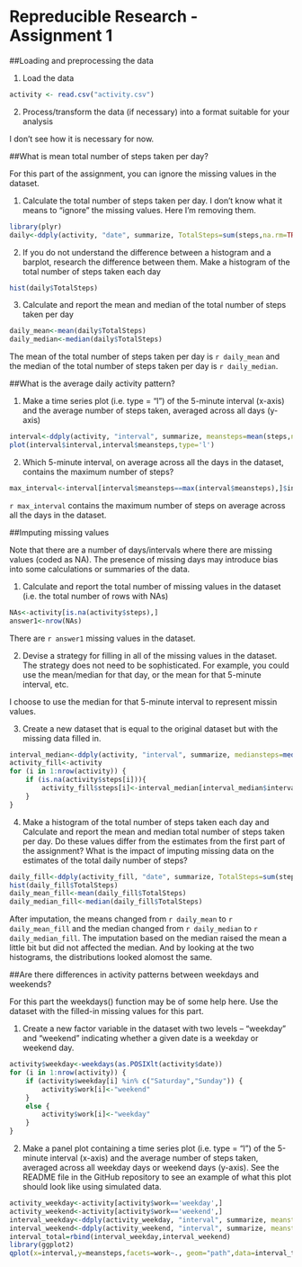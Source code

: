 Repreducible Research - Assignment 1
=====================================
##Loading and preprocessing the data

1. Load the data

```r
activity <- read.csv("activity.csv")
```
2. Process/transform the data (if necessary) into a format suitable for your analysis

I don't see how it is necessary for now.

##What is mean total number of steps taken per day?

For this part of the assignment, you can ignore the missing values in the dataset.

1. Calculate the total number of steps taken per day. I don't know what it means to "ignore" the missing values. Here I'm removing them.
```r
library(plyr)
daily<-ddply(activity, "date", summarize, TotalSteps=sum(steps,na.rm=TRUE))
```
2. If you do not understand the difference between a histogram and a barplot, research the difference between them. Make a histogram of the total number of steps taken each day
```r
hist(daily$TotalSteps)
```

3. Calculate and report the mean and median of the total number of steps taken per day
```r
daily_mean<-mean(daily$TotalSteps)
daily_median<-median(daily$TotalSteps)
```
The mean of the total number of steps taken per day is `r daily_mean` and the median of the total number of steps taken per day is `r daily_median`.

##What is the average daily activity pattern?

1. Make a time series plot (i.e. type = "l") of the 5-minute interval (x-axis) and the average number of steps taken, averaged across all days (y-axis)
```r
interval<-ddply(activity, "interval", summarize, meansteps=mean(steps,na.rm=TRUE))
plot(interval$interval,interval$meansteps,type='l')
```

2. Which 5-minute interval, on average across all the days in the dataset, contains the maximum number of steps?
```r
max_interval<-interval[interval$meansteps==max(interval$meansteps),]$interval
```
`r max_interval` contains the maximum number of steps on average across all the days in the dataset.

##Imputing missing values

Note that there are a number of days/intervals where there are missing values (coded as NA). The presence of missing days may introduce bias into some calculations or summaries of the data.

1. Calculate and report the total number of missing values in the dataset (i.e. the total number of rows with NAs)
```r
NAs<-activity[is.na(activity$steps),]
answer1<-nrow(NAs)
```
There are `r answer1` missing values in the dataset.

2. Devise a strategy for filling in all of the missing values in the dataset. The strategy does not need to be sophisticated. For example, you could use the mean/median for that day, or the mean for that 5-minute interval, etc.

I choose to use the median for that 5-minute interval to represent missin values.

3. Create a new dataset that is equal to the original dataset but with the missing data filled in.
```r
interval_median<-ddply(activity, "interval", summarize, mediansteps=median(steps,na.rm=TRUE ))
activity_fill<-activity
for (i in 1:nrow(activity)) {
    if (is.na(activity$steps[i])){
        activity_fill$steps[i]<-interval_median[interval_median$interval==activity$interval[i],]$mediansteps
    }
}
```
4. Make a histogram of the total number of steps taken each day and Calculate and report the mean and median total number of steps taken per day. Do these values differ from the estimates from the first part of the assignment? What is the impact of imputing missing data on the estimates of the total daily number of steps?
```r
daily_fill<-ddply(activity_fill, "date", summarize, TotalSteps=sum(steps,na.rm=TRUE))
hist(daily_fill$TotalSteps)
daily_mean_fill<-mean(daily_fill$TotalSteps)
daily_median_fill<-median(daily_fill$TotalSteps)
```
After imputation, the means changed from `r daily_mean` to `r daily_mean_fill` and the median changed from `r daily_median` to `r daily_median_fill`. The imputation based on the median raised the mean a little bit but did not affected the median. And by looking at the two histograms, the distributions looked alomost the same.

##Are there differences in activity patterns between weekdays and weekends?

For this part the weekdays() function may be of some help here. Use the dataset with the filled-in missing values for this part.

1. Create a new factor variable in the dataset with two levels – “weekday” and “weekend” indicating whether a given date is a weekday or weekend day.
```r
activity$weekday<-weekdays(as.POSIXlt(activity$date))
for (i in 1:nrow(activity)) {
    if (activity$weekday[i] %in% c("Saturday","Sunday")) {
        activity$work[i]<-"weekend"
    }
    else {
        activity$work[i]<-"weekday"
    }
}
```
2. Make a panel plot containing a time series plot (i.e. type = "l") of the 5-minute interval (x-axis) and the average number of steps taken, averaged across all weekday days or weekend days (y-axis). See the README file in the GitHub repository to see an example of what this plot should look like using simulated data.
```r
activity_weekday<-activity[activity$work=='weekday',]
activity_weekend<-activity[activity$work=='weekend',]
interval_weekday<-ddply(activity_weekday, "interval", summarize, meansteps=mean(steps,na.rm=TRUE),work='weekday')
interval_weekend<-ddply(activity_weekend, "interval", summarize, meansteps=mean(steps,na.rm=TRUE),work='weekend')
interval_total=rbind(interval_weekday,interval_weekend)
library(ggplot2)
qplot(x=interval,y=meansteps,facets=work~., geom="path",data=interval_total)
```